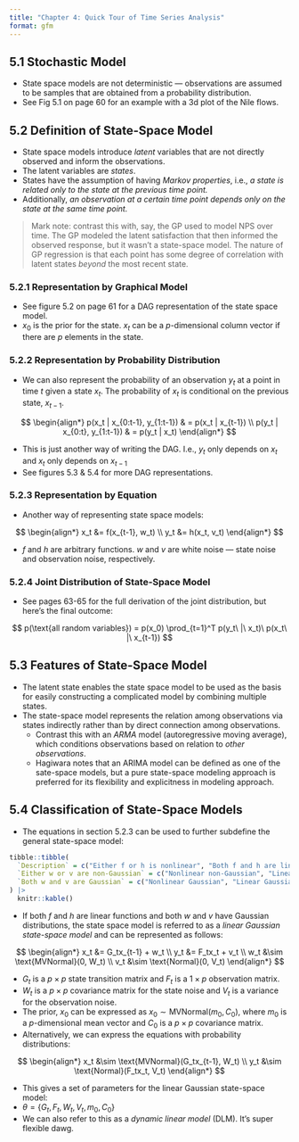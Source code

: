 ```yaml
---
title: "Chapter 4: Quick Tour of Time Series Analysis"
format: gfm
---
```


## 5.1 Stochastic Model

* State space models are not deterministic --- observations are assumed to be samples that are obtained from a probability distribution. 
* See Fig 5.1 on page 60 for an example with a 3d plot of the Nile flows.

## 5.2 Definition of State-Space Model

* State space models introduce *latent* variables that are not directly observed and inform the observations. 
* The latent variables are *states*. 
* States have the assumption of having *Markov properties*, i.e., *a state is related only to the state at the previous time point.* 
* Additionally, *an observation at a certain time point depends only on the state at the same time point.*

>Mark note: contrast this with, say, the GP used to model NPS over time. The GP modeled the latent satisfaction that then informed the observed response, but it wasn't a state-space model. The nature of GP regression is that each point has some degree of correlation with latent states *beyond* the most recent state.

### 5.2.1 Representation by Graphical Model

* See figure 5.2 on page 61 for a DAG representation of the state space model.
* $x_0$ is the prior for the state. $x_t$ can be a $p$-dimensional column vector if there are $p$ elements in the state. 

### 5.2.2 Representation by Probability Distribution

* We can also represent the probability of an observation $y_t$ at a point in time $t$ given a state $x_t$. The probability of $x_t$ is conditional on the previous state, $x_{t-1}$.

$$
\begin{align*}
p(x_t | x_{0:t-1}, y_{1:t-1}) & = p(x_t | x_{t-1}) \\
p(y_t | x_{0:t}, y_{1:t-1}) & = p(y_t | x_t)
\end{align*}
$$

* This is just another way of writing the DAG. I.e., $y_t$ only depends on $x_t$ and $x_t$ only depends on $x_{t-1}$
* See figures 5.3 & 5.4 for more DAG representations. 

### 5.2.3 Representation by Equation

* Another way of representing state space models:

$$
\begin{align*}
x_t &= f(x_{t-1}, w_t) \\
y_t &= h(x_t, v_t)
\end{align*}
$$

* $f$ and $h$ are arbitrary functions. $w$ and $v$ are white noise --- state noise and observation noise, respectively. 

### 5.2.4 Joint Distribution of State-Space Model

* See pages 63-65 for the full derivation of the joint distribution, but here's the final outcome:

$$
p(\text{all random variables}) = p(x_0) \prod_{t=1}^T p(y_t\ |\ x_t)\ p(x_t\ |\ x_{t-1})
$$

## 5.3 Features of State-Space Model

* The latent state enables the state space model to be used as the basis for easily constructing a complicated model by combining multiple states.
* The state-space model represents the relation among observations via states indirectly rather than by direct connection among observations. 
  * Contrast this with an *ARMA* model (autoregressive moving average), which conditions observations based on relation to *other observations*. 
  * Hagiwara notes that an ARIMA model can be defined as one of the sate-space models, but a pure state-space modeling approach is preferred for its flexibility and explicitness in modeling approach.
  
## 5.4 Classification of State-Space Models

* The equations in section 5.2.3 can be used to further subdefine the general state-space model:

```r
tibble::tibble(
  `Description` = c("Either f or h is nonlinear", "Both f and h are linear"),
  `Either w or v are non-Gaussian` = c("Nonlinear non-Gaussian", "Linear non-Gaussian"),
  `Both w and v are Gaussian` = c("Nonlinear Gaussian", "Linear Gaussian")
) |>
  knitr::kable()
```

* If both $f$ and $h$ are linear functions and both $w$ and $v$ have Gaussian distributions, the state space model is referred to as a *linear Gaussian state-space model* and can be represented as follows:

$$
\begin{align*}
x_t &= G_tx_{t-1} + w_t \\
y_t &= F_tx_t + v_t \\
w_t &\sim \text{MVNormal}(0, W_t) \\
v_t &\sim \text{Normal}(0, V_t)
\end{align*}
$$

* $G_t$ is a $p \times p$ state transition matrix and $F_t$ is a $1 \times p$ observation matrix.
* $W_t$ is a $p \times p$ covariance matrix for the state noise and $V_t$ is a variance for the observation noise. 
* The prior, $x_0$ can be expressed as $x_0 \sim \text{MVNormal}(m_0, C_0)$, where $m_0$ is a $p$-dimensional mean vector and $C_0$ is a $p \times p$ covariance matrix. 
* Alternatively, we can express the equations with probability distributions:

$$
\begin{align*}
x_t &\sim \text{MVNormal}(G_tx_{t-1}, W_t) \\
y_t &\sim \text{Normal}(F_tx_t, V_t)
\end{align*}
$$

* This gives a set of parameters for the linear Gaussian state-space model:
* $\theta = \{G_t, F_t, W_t, V_t, m_0, C_0\}$
* We can also refer to this as a *dynamic linear model* (DLM). It's super flexible dawg. 
